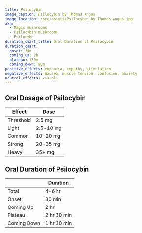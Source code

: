 ```yaml
---
title: Psilocybin
image_caption: Psilocybin by Thomas Angus
image_location: /src/assets/Psilocybin by Thomas Angus.jpg
aka:
  - Magic mushrooms
  - Psilocybin mushrooms
  - Psilocybe
duration_chart_title: Oral Duration of Psilocybin
duration_chart:
  onset: 30m
  coming_up: 2h
  plateau: 150m
  coming_down: 90m
positive_effects: euphoria, empathy, stimulation
negative_effects: nausea, muscle tension, confusion, anxiety
neutral_effects: visuals
---
```


## Oral Dosage of Psilocybin
| Effect | Dose |
| --- | --- |
| Threshold | 2.5 mg |
| Light | 2.5-10 mg |
| Common | 10-20 mg |
| Strong | 20-35 mg |
| Heavy | 35+ mg |


<Chart title={frontmatter.duration_chart_title} data={frontmatter.duration_chart} />

## Oral Duration of Psilocybin
|  | Duration |
| --- | --- |
| Total | 4-6 hr |
| Onset | 30 min |
| Coming Up | 2 hr |
| Plateau | 2 hr 30 min |
| Coming Down | 1 hr 30 min |





